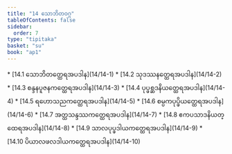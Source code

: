 ```yaml
---
title: "14 သောဘိတဝဂ္ဂ"
tableOfContents: false
sidebar:
  order: 7
type: "tipitaka"
basket: "su"
book: "ap1"
---
```



<DynamicBreadcrumb />



<TableOfContents book="ap1" section="14">
* [14.1 သောဘိတတ္ထေရအပဒါန](14/14-1)
* [14.2 သုဒဿနတ္ထေရအပဒါန](14/14-2)
* [14.3 စန္ဒနပူဇနကတ္ထေရအပဒါန](14/14-3)
* [14.4 ပုပ္ဖစ္ဆဒနိယတ္ထေရအပဒါန](14/14-4)
* [14.5 ရဟောသညကတ္ထေရအပဒါန](14/14-5)
* [14.6 စမ္ပကပုပ္ဖိယတ္ထေရအပဒါန](14/14-6)
* [14.7 အတ္ထသန္ဒဿကတ္ထေရအပဒါန](14/14-7)
* [14.8 ဧကပသာဒနိယတ္ထေရအပဒါန](14/14-8)
* [14.9 သာလပုပ္ဖဒါယကတ္ထေရအပဒါန](14/14-9)
* [14.10 ပိယာလဖလဒါယကတ္ထေရအပဒါန](14/14-10)
</TableOfContents>